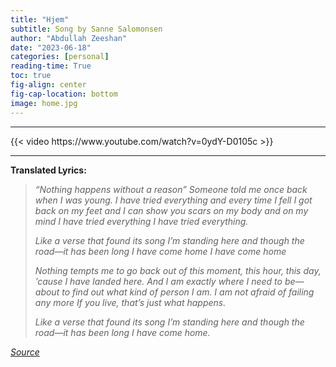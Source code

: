 ```yaml
---
title: "Hjem"
subtitle: Song by Sanne Salomonsen 
author: "Abdullah Zeeshan"
date: "2023-06-18"
categories: [personal]
reading-time: True
toc: true
fig-align: center
fig-cap-location: bottom
image: home.jpg
---
```


---

{{< video https://www.youtube.com/watch?v=0ydY-D0105c >}}

---

**Translated Lyrics:**

> *"Nothing happens without a reason"
Someone told me once
back when I was young.
I have tried everything
and every time I fell
I got back on my feet
and I can show you scars
on my body and on my mind
I have tried everything
I have tried everything.*
>
> *Like a verse that found its song
I'm standing here
and though the road—it has been long
I have come home
I have come home*
>
> *Nothing tempts me to go back
out of this moment, this hour, this day,
'cause I have landed here.
And I am exactly where I need to be—about to find out
what kind of person I am.
I am not afraid of failing any more
If you live, that's just what happens.*
>
> *Like a verse that found its song
I'm standing here
and though the road—it has been long
I have come home.*

[*Source*](https://lyricstranslate.com/en/hjem-home.html)


